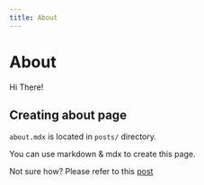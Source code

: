 ```yaml
---
title: About
---
```


# About

Hi There!

## Creating about page

`about.mdx` is located in `posts/` directory.

You can use markdown & mdx to create this page.

Not sure how? Please refer to this [post](https://gatsby-blog-mdx.now.sh/2020/05/3-create-post#about-page)